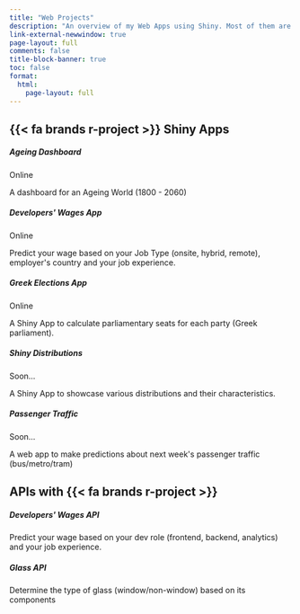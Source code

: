 ```yaml
---
title: "Web Projects"
description: "An overview of my Web Apps using Shiny. Most of them are hosted on shinyapps.io and soon some of them are going to be running on the browser using Shinylive. I have also developed several APIs for some of my models using plumber and Docker."
link-external-newwindow: true
page-layout: full
comments: false
title-block-banner: true
toc: false
format: 
  html:
    page-layout: full
---
```


## {{< fa brands r-project >}} Shiny Apps


```{=html}
<div class= "cards-wrapper"> 
  <div class="card border-dark" id="sa1">
    <div class="card-body">
      <h5 class="card-title">Ageing Dashboard</h5>
      <div class="d-flex justify-content-center mb-2">
        <span class="badge rounded-pill bg-primary">Online</span>
      </div>
      <p class="card-text">A dashboard for an Ageing World (1800 - 2060)</p>
    </div>
    <div class="sh-card-footer text-center">
      <a class="btn btn-outline-primary" href="https://stesiam.shinyapps.io/AgeingDashboard" role="button">
        <i class="fa-solid fa-globe"></i></a>
      <a class="btn btn-outline-primary" href="https://github.com/stesiam/AgeingDashboard" role="button">
        <i class="fa-brands fa-github"></i></a>
    </div>
  </div>

  <div class="card border-dark" id="sa5">
    <div class="card-body">
      <h5 class="card-title">Developers' Wages App️</h5>
      <div class="d-flex justify-content-center mb-2">
        <span class="badge rounded-pill bg-primary">Online</span>
      </div>
      <p class="card-text">Predict your wage based on your Job Type (onsite, hybrid, remote), employer's country and your job experience.</p>
    </div>
    <div class="sh-card-footer text-center">
      <a class="btn btn-outline-primary" href="https://stesiam.shinyapps.io/Dev-Wages-App/" role="button">
        <i class="fa-solid fa-globe"></i></a>
      <a class="btn btn-outline-primary" href="https://github.com/stesiam/Dev-Wages-App" role="button">
        <i class="fa-brands fa-github"></i></a>
    </div>
  </div>

  <div class="card border-dark" id="sa4">
    <div class="card-body">
      <h5 class="card-title">Greek Elections App</h5>
      <div class="d-flex justify-content-center mb-2">
        <span class="badge rounded-pill bg-primary">Online</span>
      </div>
      <p class="card-text">A Shiny App to calculate parliamentary seats for each party (Greek parliament).</p>
    </div>
    <div class="sh-card-footer text-center">
      <a class="btn btn-outline-primary" href="https://stesiam.shinyapps.io/Greek-Elections-App/" role="button">
        <i class="fa-solid fa-globe"></i></a>
      <a class="btn btn-outline-primary" href="https://github.com/stesiam/Greek-Elections-App" role="button">
        <i class="fa-brands fa-github"></i></a>
    </div>
  </div>

  <div class="card border-dark" id="sa2">
    <div class="card-body">
      <h5 class="card-title">Shiny Distributions</h5>
      <div class="d-flex justify-content-center mb-2">
        <span class="badge rounded-pill bg-black">Soon...</span>
      </div>
      <p class="card-text">A Shiny App to showcase various distributions and their characteristics.</p>
    </div>
    <div class="sh-card-footer text-center">
      <a class="btn btn-outline-primary" href="https://stesiam.shinyapps.io/Shiny-Distributions/" role="button">
        <i class="fa-solid fa-globe"></i></a>
      <a class="btn btn-outline-primary" href="https://github.com/stesiam/ShinyDistributions" role="button">
        <i class="fa-brands fa-github"></i></a>
    </div>
  </div>

  <div class="card border-dark" id="sa3">
    <div class="card-body">
      <h5 class="card-title">Passenger Traffic</h5>
      <div class="d-flex justify-content-center mb-2">
        <span class="badge rounded-pill bg-black">Soon...</span>
      </div>
      <p class="card-text">A web app to make predictions about next week's passenger traffic (bus/metro/tram)</p>
    </div>
    <div class="sh-card-footer text-center">
      <a class="btn btn-outline-primary" href="" role="button">
        <i class="fa-solid fa-globe"></i></a>
      <a class="btn btn-outline-primary" href="" role="button">
        <i class="fa-brands fa-github"></i></a>
    </div>
  </div>
</div>
```

## APIs with {{< fa brands r-project >}}

```{=html}
<div class= "cards-wrapper">
<div class="card border-dark">
    <div class="card-body">
      <h5 class="card-title">Developers' Wages API</h5>
      <p class="card-text">Predict your wage based on your dev role (frontend, backend, analytics) and your job experience.</p>
    </div>
    <div class="sh-card-footer text-center">
     <a class="btn btn-outline-primary" href="https://github.com/stesiam/Dev-Wages-Api" role="button"><i class="fa-brands fa-github"></i></a>
    </div>
</div>
<div class="card border-dark">
    <div class="card-body">
      <h5 class="card-title">Glass API</h5>
      <p class="card-text">Determine the type of glass (window/non-window) based on its components</p>
    </div>
    <div class="sh-card-footer text-center">
     <a class="btn btn-outline-primary" href="https://github.com/stesiam/GlassAPI" role="button"><i class="fa-brands fa-github"></i></a>
    </div>
</div>
</div>
```